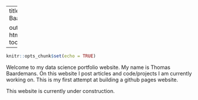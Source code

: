 
---
title: "Thomas Baardemans"

output:
  html_document:
    toc: false
---

```r
knitr::opts_chunk$set(echo = TRUE)
```



Welcome to my data science portfolio website. My name is Thomas Baardemans. On this website I post articles and code/projects I am currently working on. 
This is my first attempt at building a github pages website. 

This website is currently under construction. 
